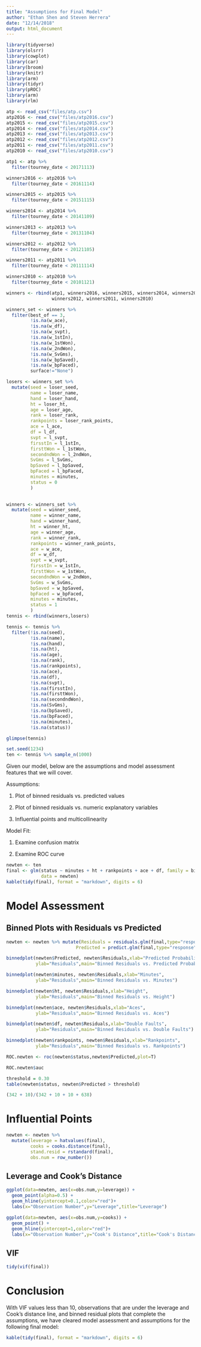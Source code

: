 ```yaml
---
title: "Assumptions for Final Model"
author: "Ethan Shen and Steven Herrera"
date: "12/14/2018"
output: html_document
---
```


```r
library(tidyverse)
library(olsrr)
library(cowplot)
library(car)
library(broom)
library(knitr)
library(arm)
library(tidyr)
library(pROC)
library(arm)
library(rlm)
```

```r
atp <- read_csv("files/atp.csv")
atp2016 <- read_csv("files/atp2016.csv")
atp2015 <- read_csv("files/atp2015.csv")
atp2014 <- read_csv("files/atp2014.csv")
atp2013 <- read_csv("files/atp2013.csv")
atp2012 <- read_csv("files/atp2012.csv")
atp2011 <- read_csv("files/atp2011.csv")
atp2010 <- read_csv("files/atp2010.csv")

atp1 <- atp %>%
  filter(tourney_date < 20171113)

winners2016 <- atp2016 %>%
  filter(tourney_date < 20161114)

winners2015 <- atp2015 %>%
  filter(tourney_date < 20151115) 

winners2014 <- atp2014 %>%
  filter(tourney_date < 20141109) 

winners2013 <- atp2013 %>%
  filter(tourney_date < 20131104) 

winners2012 <- atp2012 %>%
  filter(tourney_date < 20121105) 

winners2011 <- atp2011 %>%
  filter(tourney_date < 20111114) 

winners2010 <- atp2010 %>%
  filter(tourney_date < 20101121) 

winners <- rbind(atp1, winners2016, winners2015, winners2014, winners2013, 
                 winners2012, winners2011, winners2010)

winners_set <- winners %>%
  filter(best_of == 3,
         !is.na(w_ace), 
         !is.na(w_df), 
         !is.na(w_svpt), 
         !is.na(w_1stIn), 
         !is.na(w_1stWon), 
         !is.na(w_2ndWon),
         !is.na(w_SvGms), 
         !is.na(w_bpSaved),
         !is.na(w_bpFaced),
         surface!="None")

losers <- winners_set %>%
  mutate(seed = loser_seed,
         name = loser_name,
         hand = loser_hand,
         ht = loser_ht,
         age = loser_age,
         rank = loser_rank,
         rankpoints = loser_rank_points,
         ace = l_ace,
         df = l_df,
         svpt = l_svpt,
         firsstIn = l_1stIn,
         firsttWon = l_1stWon,
         secondndWon = l_2ndWon,
         SvGms = l_SvGms,
         bpSaved = l_bpSaved,
         bpFaced = l_bpFaced,
         minutes = minutes,
         status = 0
         )  
  

winners <- winners_set %>%
  mutate(seed = winner_seed,
         name = winner_name,
         hand = winner_hand,
         ht = winner_ht,
         age = winner_age,
         rank = winner_rank,
         rankpoints = winner_rank_points,
         ace = w_ace,
         df = w_df,
         svpt = w_svpt,
         firsstIn = w_1stIn,
         firsttWon = w_1stWon,
         secondndWon = w_2ndWon,
         SvGms = w_SvGms,
         bpSaved = w_bpSaved,
         bpFaced = w_bpFaced,
         minutes = minutes,
         status = 1
         ) 
tennis <- rbind(winners,losers)

tennis <- tennis %>%
  filter(!is.na(seed),
         !is.na(name),
         !is.na(hand),
         !is.na(ht),
         !is.na(age),
         !is.na(rank),
         !is.na(rankpoints),
         !is.na(ace),
         !is.na(df),
         !is.na(svpt),
         !is.na(firsstIn),
         !is.na(firsttWon),
         !is.na(secondndWon),
         !is.na(SvGms),
         !is.na(bpSaved),
         !is.na(bpFaced),
         !is.na(minutes),
         !is.na(status))
```

```r
glimpse(tennis)
```

```r
set.seed(1234)
ten <- tennis %>% sample_n(1000)
```

Given our model, below are the assumptions and model assessment features that we will cover. 

Assumptions:

1) Plot of binned residuals vs. predicted values

2) Plot of binned residuals vs. numeric explanatory variables

3) Influential points and multicollinearity

Model Fit:

1) Examine confusion matrix

2) Examine ROC curve


```r
newten <- ten
final <- glm(status ~ minutes + ht + rankpoints + ace + df, family = binomial, 
             data = newten)
kable(tidy(final), format = "markdown", digits = 6)
```

# Model Assessment

## Binned Plots with Residuals vs Predicted

```r
newten <- newten %>% mutate(Residuals = residuals.glm(final,type="response"),
                          Predicted = predict.glm(final,type="response"))

binnedplot(newten$Predicted, newten$Residuals,xlab="Predicted Probabilities",
           ylab="Residuals",main="Binned Residuals vs. Predicted Probabilities")
```

```r
binnedplot(newten$minutes, newten$Residuals,xlab="Minutes",
           ylab="Residuals",main="Binned Residuals vs. Minutes")

binnedplot(newten$ht, newten$Residuals,xlab="Height",
           ylab="Residuals",main="Binned Residuals vs. Height")

binnedplot(newten$ace, newten$Residuals,xlab="Aces",
           ylab="Residuals",main="Binned Residuals vs. Aces")

binnedplot(newten$df, newten$Residuals,xlab="Double Faults",
           ylab="Residuals",main="Binned Residuals vs. Double Faults")

binnedplot(newten$rankpoints, newten$Residuals,xlab="Rankpoints",
           ylab="Residuals",main="Binned Residuals vs. Rankpoints")
```

```r
ROC.newten <- roc(newten$status,newten$Predicted,plot=T)
```

```r
ROC.newten$auc
```

```r
threshold = 0.30
table(newten$status, newten$Predicted > threshold)
```

```r
(342 + 10)/(342 + 10 + 10 + 638)
```

# Influential Points 

```r
newten <- newten %>%
  mutate(leverage = hatvalues(final), 
         cooks = cooks.distance(final),
         stand.resid = rstandard(final), 
         obs.num = row_number())
```

## Leverage and Cook's Distance 
```r
ggplot(data=newten, aes(x=obs.num,y=leverage)) + 
  geom_point(alpha=0.5) + 
  geom_hline(yintercept=0.1,color="red")+
  labs(x="Observation Number",y="Leverage",title="Leverage")
```

```r
ggplot(data=newten, aes(x=obs.num,y=cooks)) + 
  geom_point() + 
  geom_hline(yintercept=1,color="red")+
  labs(x="Observation Number",y="Cook's Distance",title="Cook's Distance")
```

## VIF

```r
tidy(vif(final))
```


# Conclusion

With VIF values less than 10, observations that are under the leverage and Cook's distance line, and binned residual plots that complete the assumptions, we have cleared model assessment and assumptions for the following final model:

```r
kable(tidy(final), format = "markdown", digits = 6)
```